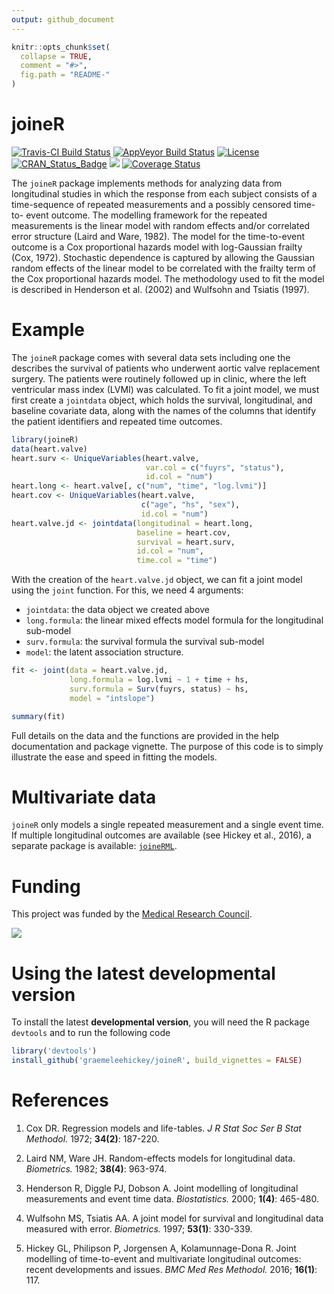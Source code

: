 ```yaml
---
output: github_document
---
```


<!-- README.md is generated from README.Rmd. Please edit that file -->

```r
knitr::opts_chunk$set(
  collapse = TRUE,
  comment = "#>",
  fig.path = "README-"
)
```

# joineR

[![Travis-CI Build Status](https://travis-ci.org/graemeleehickey/joineR.svg?branch=master)](https://travis-ci.org/graemeleehickey/joineR)
[![AppVeyor Build Status](https://ci.appveyor.com/api/projects/status/github/graemeleehickey/joineR?branch=master&svg=true)](https://ci.appveyor.com/project/graemeleehickey/joineR)
[![License](https://img.shields.io/badge/License-GPL%20%28%3E=%203%29-brightgreen.svg)](http://www.gnu.org/licenses/gpl-3.0.html)
[![CRAN_Status_Badge](http://www.r-pkg.org/badges/version/joineR)](https://CRAN.R-project.org/package=joineR)
[![](http://cranlogs.r-pkg.org/badges/joineR)](https://CRAN.R-project.org/package=joineR)
[![Coverage Status](https://img.shields.io/codecov/c/github/graemeleehickey/joineR/master.svg)](https://codecov.io/github/graemeleehickey/joineR?branch=master)

The `joineR` package implements methods for analyzing data from longitudinal studies in which the response from each subject consists of a time-sequence of repeated measurements and a possibly censored time-to- event outcome. The modelling framework for the repeated measurements is the linear model with random effects and/or correlated error structure (Laird and Ware, 1982). The model for the time-to-event outcome is a Cox proportional hazards model with log-Gaussian frailty (Cox, 1972). Stochastic dependence is captured by allowing the Gaussian random effects of the linear model to be correlated with the frailty term of the Cox proportional hazards model. The methodology used to fit the model is described in Henderson et al. (2002) and Wulfsohn and Tsiatis (1997).

# Example

The `joineR` package comes with several data sets including one the describes the survival of patients who underwent aortic valve replacement surgery. The patients were routinely followed up in clinic, where the left ventricular mass index (LVMI) was calculated. To fit a joint model, we must first create a `jointdata` object, which holds the survival, longitudinal, and baseline covariate data, along with the names of the columns that identify the patient identifiers and repeated time outcomes.

```r
library(joineR)
data(heart.valve)
heart.surv <- UniqueVariables(heart.valve, 
                              var.col = c("fuyrs", "status"),
                              id.col = "num")
heart.long <- heart.valve[, c("num", "time", "log.lvmi")]
heart.cov <- UniqueVariables(heart.valve, 
                             c("age", "hs", "sex"), 
                             id.col = "num")
heart.valve.jd <- jointdata(longitudinal = heart.long, 
                            baseline = heart.cov, 
                            survival = heart.surv, 
                            id.col = "num", 
                            time.col = "time")
```

With the creation of the `heart.valve.jd` object, we can fit a joint model using the `joint` function. For this, we need 4 arguments:

- `jointdata`: the data object we created above
- `long.formula`: the linear mixed effects model formula for the longitudinal sub-model
- `surv.formula`: the survival formula the survival sub-model
- `model`: the latent association structure.

```r
fit <- joint(data = heart.valve.jd, 
             long.formula = log.lvmi ~ 1 + time + hs, 
             surv.formula = Surv(fuyrs, status) ~ hs, 
             model = "intslope")

summary(fit)
```

Full details on the data and the functions are provided in the help documentation and package vignette. The purpose of this code is to simply illustrate the ease and speed in fitting the models.

# Multivariate data

`joineR` only models a single repeated measurement and a single event time. If multiple longitudinal outcomes are available (see Hickey et al., 2016), a separate package is available: [`joineRML`](https://CRAN.R-project.org/package=joineRML).

# Funding

This project was funded by the [Medical Research Council](http://www.mrc.ac.uk).

![](http://www.mrc.ac.uk/mrc/includes/themes/MRC/images/template/desktop/logo.png)

# Using the latest developmental version

To install the latest **developmental version**, you will need the R package `devtools` and to run the following code

```r
library('devtools')
install_github('graemeleehickey/joineR', build_vignettes = FALSE)
```

# References

1. Cox DR. Regression models and life-tables. *J R Stat Soc Ser B Stat Methodol.* 1972; **34(2)**: 187-220.

2. Laird NM, Ware JH. Random-effects models for longitudinal data. *Biometrics.* 1982; **38(4)**: 963-974.

3. Henderson R, Diggle PJ, Dobson A. Joint modelling of longitudinal measurements and event time data. *Biostatistics.* 2000; **1(4)**: 465-480.

4. Wulfsohn MS, Tsiatis AA. A joint model for survival and longitudinal data measured with error. *Biometrics.* 1997; **53(1)**: 330-339.

5. Hickey GL, Philipson P, Jorgensen A, Kolamunnage-Dona R. Joint modelling of time-to-event and multivariate longitudinal outcomes: recent developments and issues. *BMC Med Res Methodol.* 2016; **16(1)**: 117.
